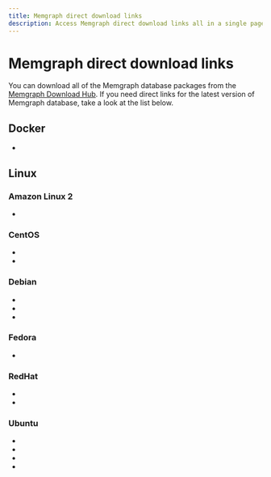 ```yaml
---
title: Memgraph direct download links
description: Access Memgraph direct download links all in a single page. Our documentation is committed to ensuring a smooth developer experience. 
---
```



# Memgraph direct download links

You can download all of the Memgraph database packages from the [Memgraph
Download Hub](https://memgraph.com/download/). If you need direct links for the
latest version of Memgraph database, take a look at the list below.

## Docker
- <LinkClick link="https://download.memgraph.com/memgraph/v2.12.1/docker/memgraph-2.12.1-docker.tar.gz" os="docker" distribution=""/>

## Linux

### Amazon Linux 2
- <LinkClick link="https://download.memgraph.com/memgraph/v2.12.1/amzn-2/memgraph-2.12.1_1-1.x86_64.rpm" os="linux" distribution="amazon-2"/>

### CentOS
- <LinkClick link="https://download.memgraph.com/memgraph/v2.12.1/centos-7/memgraph-2.12.1_1-1.x86_64.rpm" os="linux" distribution="centos-7"/>
- <LinkClick link="https://download.memgraph.com/memgraph/v2.12.1/centos-9/memgraph-2.12.1_1-1.x86_64.rpm" os="linux" distribution="centos-9"/>

### Debian
- <LinkClick link="https://download.memgraph.com/memgraph/v2.12.1/debian-10/memgraph_2.12.1-1_amd64.deb" os="linux" distribution="debian-10"/>
- <LinkClick link="https://download.memgraph.com/memgraph/v2.12.1/debian-11/memgraph_2.12.1-1_amd64.deb" os="linux" distribution="debian-11"/>
- <LinkClick link="https://download.memgraph.com/memgraph/v2.12.1/debian-11-aarch64/memgraph_2.12.1-1_arm64.deb" os="linux" distribution="debian-11-aarch64"/>

### Fedora
- <LinkClick link="https://download.memgraph.com/memgraph/v2.12.1/fedora-36/memgraph-2.12.1_1-1.x86_64.rpm" os="linux" distribution="fedora-36"/>

### RedHat
- <LinkClick link="https://download.memgraph.com/memgraph/v2.12.1/centos-7/memgraph-2.12.1_1-1.x86_64.rpm" os="linux" distribution="redhat-7"/>
- <LinkClick link="https://download.memgraph.com/memgraph/v2.12.1/centos-9/memgraph-2.12.1_1-1.x86_64.rpm" os="linux" distribution="redhat-9"/>

### Ubuntu
- <LinkClick link="https://download.memgraph.com/memgraph/v2.12.1/ubuntu-18.04/memgraph_2.12.1-1_amd64.deb" os="linux" distribution="ubuntu-18"/>
- <LinkClick link="https://download.memgraph.com/memgraph/v2.12.1/ubuntu-20.04/memgraph_2.12.1-1_amd64.deb" os="linux" distribution="ubuntu-20"/>
- <LinkClick link="https://download.memgraph.com/memgraph/v2.12.1/ubuntu-22.04/memgraph_2.12.1-1_amd64.deb" os="linux" distribution="ubuntu-22"/>
- <LinkClick link="https://download.memgraph.com/memgraph/v2.12.1/ubuntu-22.04-aarch64/memgraph_2.12.1-1_arm64.deb" os="linux" distribution="ubuntu-22-aarch64"/>